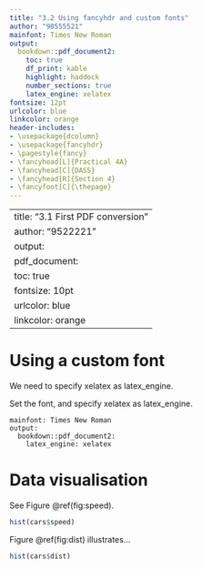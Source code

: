 ```yaml
---
title: "3.2 Using fancyhdr and custom fonts"
author: "98555521"
mainfont: Times New Roman
output:
  bookdown::pdf_document2:
    toc: true
    df_print: kable
    highlight: haddock
    number_sections: true
    latex_engine: xelatex
fontsize: 12pt
urlcolor: blue
linkcolor: orange
header-includes:
- \usepackage{dcolumn}
- \usepackage{fancyhdr}
- \pagestyle{fancy}
- \fancyhead[L]{Practical 4A}
- \fancyhead[C]{DASS}
- \fancyhead[R]{Section 4}
- \fancyfoot[C]{\thepage}
---
```

---
title: "3.1 First PDF conversion"
author: "9522221"
output:
  pdf_document:
    toc: true
fontsize: 10pt
urlcolor: blue
linkcolor: orange
---

\thispagestyle{empty}

\newpage

\setcounter{page}{1}

<!-- The option, `\setcounter{page}{1}` indicates that the title page is not counted in the pagination.  -->

<!-- https://ctan.org/pkg/fancyhdr?lang=en-->

\newpage

# Using a custom font
We need to specify xelatex as latex_engine.

Set the font, and specify xelatex as latex_engine.

```
mainfont: Times New Roman
output: 
  bookdown::pdf_document2: 
    latex_engine: xelatex
```

\newpage

# Data visualisation

See Figure \@ref(fig:speed).

```r
hist(cars$speed)
```


\newpage

Figure \@ref(fig:dist) illustrates...

```r
hist(cars$dist)
```
